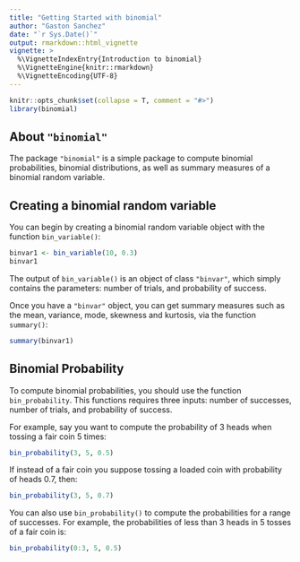 ```yaml
---
title: "Getting Started with binomial"
author: "Gaston Sanchez"
date: "`r Sys.Date()`"
output: rmarkdown::html_vignette
vignette: >
  %\VignetteIndexEntry{Introduction to binomial}
  %\VignetteEngine{knitr::rmarkdown}
  %\VignetteEncoding{UTF-8}
---
```


```r
knitr::opts_chunk$set(collapse = T, comment = "#>")
library(binomial)
```

## About `"binomial"`

The package `"binomial"` is a simple package to compute binomial probabilities, binomial distributions, as well as summary measures of a binomial random variable.


## Creating a binomial random variable

You can begin by creating a binomial random variable object with the function `bin_variable()`:

```r
binvar1 <- bin_variable(10, 0.3)
binvar1
```

The output of `bin_variable()` is an object of class `"binvar"`, which simply contains the parameters: number of trials, and probability of success.

Once you have a `"binvar"` object, you can get summary measures such as the mean, variance, mode, skewness and kurtosis, via the function `summary()`:

```r
summary(binvar1)
```


## Binomial Probability

To compute binomial probabilities, you should use the function `bin_probability`. This functions requires three inputs: number of successes, number of trials, and probability of success.

For example, say you want to compute the probability of 3 heads when tossing a fair coin 5 times:

```r
bin_probability(3, 5, 0.5)
```

If instead of a fair coin you suppose tossing a loaded coin with probability of heads 0.7, then:

```r
bin_probability(3, 5, 0.7)
```

You can also use `bin_probability()` to compute the probabilities for a range of successes. For example, the probabilities of less than 3 heads in 5 tosses of a fair coin is:

```r
bin_probability(0:3, 5, 0.5)
```


